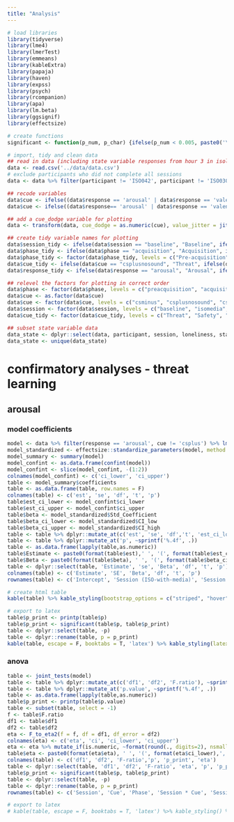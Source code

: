 ```yaml
---
title: "Analysis"
---
```

```r
# load libraries
library(tidyverse)
library(lme4)
library(lmerTest)
library(emmeans)
library(kableExtra)
library(papaja)
library(haven)
library(expss)
library(psych)
library(rcompanion)
library(apa)
library(lm.beta)
library(ggsignif)
library(effectsize)

# create functions
significant <- function(p_num, p_char) {ifelse(p_num < 0.005, paste0('\\textbf{', p_char, '}'), p_char)}

# import, tidy and clean data
## read in data (including state variable responses from hour 3 in isolation)
data <- read.csv('../data/data.csv')
# exclude participants who did not complete all sessions
data <- data %>% filter(participant != 'ISO042', participant != 'ISO030')

## recode variables
data$cue <- ifelse((data$response == 'arousal' | data$response == 'valence') & data$cue == 'csplus', 'csplusnosound', as.character(data$cue)) 
data$cue <- ifelse((data$response== 'arousal' | data$response == 'valence') & data$cue == 'us', 'csplus', as.character(data$cue))

## add a cue_dodge variable for plotting
data <- transform(data, cue_dodge = as.numeric(cue), value_jitter = jitter(value, amount = .1))

## create tidy variable names for plotting
data$session_tidy <- ifelse(data$session == "baseline", "Baseline", ifelse(data$session == "isototal", "ISO Total", ifelse(data$session == "isomedia", "ISO Media", NA)))
data$phase_tidy <- ifelse(data$phase == "acquisition", "Acquisition", ifelse(data$phase == "extinction", "Extinction", ifelse(data$phase == "retention", "Retention", ifelse(data$phase == 'preacquisition', "Pre-acquisition", NA))))
data$phase_tidy <- factor(data$phase_tidy, levels = c("Pre-acquisition", "Acquisition", "Extinction", "Retention"))
data$cue_tidy <- ifelse(data$cue == "csplusnosound", "Threat", ifelse(data$cue == "csminus", "Safety", ifelse(data$cue == "csplus", "Screech", NA)))
data$response_tidy <- ifelse(data$response == "arousal", "Arousal", ifelse(data$response == "valence", "Valence", NA))

## relevel the factors for plotting in correct order
data$phase <- factor(data$phase, levels = c("preacquisition", "acquisition", "extinction", "retention"))
data$cue <- as.factor(data$cue)
data$cue <- factor(data$cue, levels = c("csminus", "csplusnosound", "csplus"))
data$session <- factor(data$session, levels = c("baseline", "isomedia", "isototal"))
data$cue_tidy <- factor(data$cue_tidy, levels = c("Threat", "Safety", "Screech"))

## subset state variable data 
data_state <- dplyr::select(data, participant, session, loneliness, stai_state, boredom, social_craving, mood_positive, mood_negative)
data_state <- unique(data_state)
```

# confirmatory analyses - threat learning

## arousal

### model coefficients

```r
model <- data %>% filter(response == 'arousal', cue != 'csplus') %>% lmer(formula = value ~ session*cue*phase + (1 | participant), data = .)
model_standardized <- effectsize::standardize_parameters(model, method = "refit")
model_summary <- summary(model)
model_confint <- as.data.frame(confint(model))
model_confint <- slice(model_confint, -(1:2))
colnames(model_confint) <- c('ci_lower', 'ci_upper')
table <- model_summary$coefficients
table <- as.data.frame(table, row.names = F)
colnames(table) <- c('est', 'se', 'df', 't', 'p')
table$est_ci_lower <- model_confint$ci_lower
table$est_ci_upper <- model_confint$ci_upper
table$beta <- model_standardized$Std_Coefficient
table$beta_ci_lower <- model_standardized$CI_low
table$beta_ci_upper <- model_standardized$CI_high
table <- table %>% dplyr::mutate_at(c('est', 'se', 'df','t', 'est_ci_lower', 'est_ci_upper', 'beta', 'beta_ci_lower', 'beta_ci_upper'), ~sprintf('%.2f', .))
table <- table %>% dplyr::mutate_at('p', ~sprintf('%.4f', .))
table <- as.data.frame(lapply(table,as.numeric))
table$Estimate <- paste0(format(table$est),' ', '(', format(table$est_ci_lower), ', ', format(table$est_ci_upper), ')')
table$Beta <- paste0(format(table$beta), ' ', '(', format(table$beta_ci_lower),', ', format(table$beta_ci_upper), ')')
table <- dplyr::select(table, 'Estimate', 'se', 'Beta', 'df', 't', 'p')
colnames(table) <- c('Estimate', 'SE', 'Beta', 'df', 't', 'p')
rownames(table) <- c('Intercept', 'Session (ISO-with-media)', 'Session (ISO-total)', 'Cue (Threat)', 'Phase (Acquisition)', 'Phase (Extinction)', 'Phase (Retention)', 'Session (ISO-with-media) * Cue (Threat)', 'Session (ISO-total) * Cue (Threat)', 'Session (ISO-with-media) * Phase (Acquisition)', 'Session (ISO-total) * Phase (Acquisition)', 'Session (ISO-with-media) * Phase (Extinction)', 'Session (ISO-total) * Phase (Extinction)', 'Session (ISO-with-media) * Phase (Retention)', 'Session (ISO-total) * Phase (Retention)', 'Cue (Threat) * Phase (Acquisition)', 'Cue (Threat) * Phase (Extinction)', 'Cue (Threat) * Phase (Retention)', 'Session (ISO-with-media) * Cue (Threat) * Phase (Acquisition)', 'Session (ISO-total) * Cue (Threat) * Phase (Acquisition)', 'Session (ISO-with-media) * Cue (Threat) * Phase (Extinction)', 'Session (ISO-total) * Cue (Threat) * Phase (Extinction)', 'Session (ISO-with-media) * Cue (Threat) * Phase (Retention)', 'Session (ISO-total) * Cue (Threat) * Phase (Retention)')

# create html table
kable(table) %>% kable_styling(bootstrap_options = c("striped", "hover", "condensed", "responsive"))

# export to latex
table$p_print <- printp(table$p)
table$p_print <- significant(table$p, table$p_print)
table <- dplyr::select(table, -p)
table <- dplyr::rename(table, p = p_print)
kable(table, escape = F, booktabs = T, 'latex') %>% kable_styling(latex_options = c("scale_down")) %>% save_kable('table.tex')
```

### anova

```r
table <- joint_tests(model)
table <- table %>% dplyr::mutate_at(c('df1', 'df2', 'F.ratio'), ~sprintf('%.2f', .))
table <- table %>% dplyr::mutate_at('p.value', ~sprintf('%.4f', .))
table <- as.data.frame(lapply(table,as.numeric))
table$p_print <- printp(table$p.value)
table <- subset(table, select = -1)
f <- table$F.ratio
df1 <- table$df1
df2 <- table$df2
eta <- F_to_eta2(f = f, df = df1, df_error = df2)
colnames(eta) <- c('eta', 'ci', 'ci_lower', 'ci_upper')
eta <- eta %>% mutate_if(is.numeric, ~format(round(., digits=2), nsmall = 2))
table$eta <- paste0(format(eta$eta), ' ', '(', format(eta$ci_lower),', ', format(eta$ci_upper), ')')
colnames(table) <- c('df1', 'df2', 'F-ratio','p', 'p_print', 'eta')
table <- dplyr::select(table, 'df1', 'df2', 'F-ratio', 'eta', 'p', 'p_print')
table$p_print <- significant(table$p, table$p_print)
table <- dplyr::select(table, -p)
table <- dplyr::rename(table, p = p_print)
rownames(table) <- c('Session', 'Cue', 'Phase', 'Session * Cue', 'Session * Phase', 'Cue * Phase', 'Session * Cue * Phase')

# export to latex
# kable(table, escape = F, booktabs = T, 'latex') %>% kable_styling() %>% save_kable('table.tex')
```
